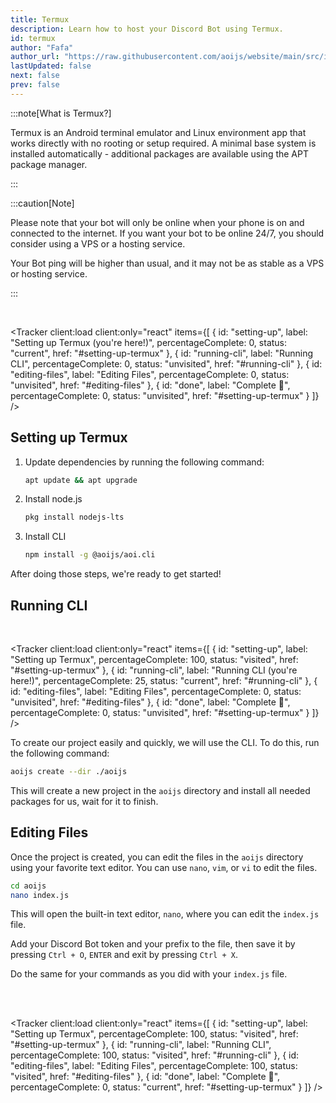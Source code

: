 ```yaml
---
title: Termux
description: Learn how to host your Discord Bot using Termux.
id: termux
author: "Fafa"
author_url: "https://raw.githubusercontent.com/aoijs/website/main/src/images/contributors/fafa.png"
lastUpdated: false
next: false
prev: false
---
```



:::note[What is Termux?]

Termux is an Android terminal emulator and Linux environment app that works directly with no rooting or setup required. A minimal base system is installed automatically - additional packages are available using the APT package manager.

:::

:::caution[Note]

Please note that your bot will only be online when your phone is on and connected to the internet. If you want your bot to be online 24/7, you should consider using a VPS or a hosting service.

Your Bot ping will be higher than usual, and it may not be as stable as a VPS or hosting service.

:::

<br />

<Tracker
    client:load
    client:only="react"
    items={[
        {
            id: "setting-up",
            label: "Setting up Termux (you're here!)",
            percentageComplete: 0,
            status: "current",
            href: "#setting-up-termux"
        },
        {
            id: "running-cli",
            label: "Running CLI",
            percentageComplete: 0,
            status: "unvisited",
            href: "#running-cli"
        },
        {
            id: "editing-files",
            label: "Editing Files",
            percentageComplete: 0,
            status: "unvisited",
            href: "#editing-files"
        },
        {
            id: "done",
            label: "Complete 🎉",
            percentageComplete: 0,
            status: "unvisited",
            href: "#setting-up-termux"
        }
    ]}
/>

## Setting up Termux

<Steps>

1. Update dependencies by running the following command:

    ```bash title="apt command"
    apt update && apt upgrade
    ```

2. Install node.js

    ```bash title="node.js installation"
    pkg install nodejs-lts
    ```

3. Install CLI
    ```bash title="CLI installation"
    npm install -g @aoijs/aoi.cli
    ```

</Steps>

After doing those steps, we're ready to get started!

## Running CLI

<br />

<Tracker
    client:load
    client:only="react"
    items={[
        {
            id: "setting-up",
            label: "Setting up Termux",
            percentageComplete: 100,
            status: "visited",
            href: "#setting-up-termux"
        },
        {
            id: "running-cli",
            label: "Running CLI (you're here!)",
            percentageComplete: 25,
            status: "current",
            href: "#running-cli"
        },
        {
            id: "editing-files",
            label: "Editing Files",
            percentageComplete: 0,
            status: "unvisited",
            href: "#editing-files"
        },
        {
            id: "done",
            label: "Complete 🎉",
            percentageComplete: 0,
            status: "unvisited",
            href: "#setting-up-termux"
        }
    ]}
/>

To create our project easily and quickly, we will use the CLI. To do this, run the following command:

```bash title="Creating a project"
aoijs create --dir ./aoijs
```

This will create a new project in the `aoijs` directory and install all needed packages for us, wait for it to finish.

## Editing Files

Once the project is created, you can edit the files in the `aoijs` directory using your favorite text editor. You can use `nano`, `vim`, or `vi` to edit the files.

```bash title="Editing files"
cd aoijs
nano index.js
```

This will open the built-in text editor, `nano`, where you can edit the `index.js` file.

Add your Discord Bot token and your prefix to the file, then save it by pressing `Ctrl + O`, `ENTER` and exit by pressing `Ctrl + X`.

Do the same for your commands as you did with your `index.js` file.

<br />
<br />

<Tracker
    client:load
    client:only="react"
    items={[
        {
            id: "setting-up",
            label: "Setting up Termux",
            percentageComplete: 100,
            status: "visited",
            href: "#setting-up-termux"
        },
        {
            id: "running-cli",
            label: "Running CLI",
            percentageComplete: 100,
            status: "visited",
            href: "#running-cli"
        },
        {
            id: "editing-files",
            label: "Editing Files",
            percentageComplete: 100,
            status: "visited",
            href: "#editing-files"
        },
        {
            id: "done",
            label: "Complete 🎉",
            percentageComplete: 0,
            status: "current",
            href: "#setting-up-termux"
        }
    ]}
/>
